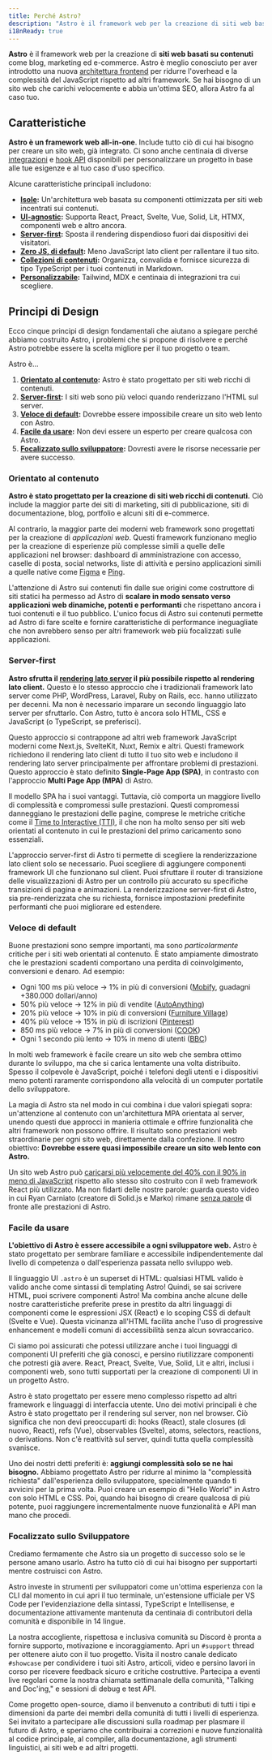 ```yaml
---
title: Perché Astro?
description: "Astro è il framework web per la creazione di siti web basati su contenuti come blog, marketing ed e-commerce. Scopri perché Astro potrebbe essere una buona scelta per il tuo prossimo sito web."
i18nReady: true
---
```


**Astro** è il framework web per la creazione di **siti web basati su contenuti** come blog, marketing ed e-commerce. Astro è meglio conosciuto per aver introdotto una nuova [architettura frontend](/it/concepts/islands/) per ridurre l'overhead e la complessità del JavaScript rispetto ad altri framework. Se hai bisogno di un sito web che carichi velocemente e abbia un'ottima SEO, allora Astro fa al caso tuo.

## Caratteristiche

**Astro è un framework web all-in-one**. Include tutto ciò di cui hai bisogno per creare un sito web, già integrato. Ci sono anche centinaia di diverse [integrazioni](https://astro.build/integrations/) e [hook API](/it/reference/integrations-reference/) disponibili per personalizzare un progetto in base alle tue esigenze e al tuo caso d'uso specifico.

Alcune caratteristiche principali includono:

- **[Isole](/it/concepts/islands/):** Un'architettura web basata su componenti ottimizzata per siti web incentrati sui contenuti.
- **[UI-agnostic](/it/guides/framework-components/):** Supporta React, Preact, Svelte, Vue, Solid, Lit, HTMX, componenti web e altro ancora.
- **[Server-first](/it/guides/on-demand-rendering/):** Sposta il rendering dispendioso fuori dai dispositivi dei visitatori.
- **[Zero JS, di default](/it/basics/astro-components/):** Meno JavaScript lato client per rallentare il tuo sito.
- **[Collezioni di contenuti](/it/guides/content-collections/):** Organizza, convalida e fornisce sicurezza di tipo TypeScript per i tuoi contenuti in Markdown.
- **[Personalizzabile](/it/guides/integrations-guide/):** Tailwind, MDX e centinaia di integrazioni tra cui scegliere.

## Principi di Design

Ecco cinque principi di design fondamentali che aiutano a spiegare perché abbiamo costruito Astro, i problemi che si propone di risolvere e perché Astro potrebbe essere la scelta migliore per il tuo progetto o team.

Astro è...

1. **[Orientato al contenuto](#orientato-al-contenuto):** Astro è stato progettato per siti web ricchi di contenuti.
2. **[Server-first](#server-first):** I siti web sono più veloci quando renderizzano l'HTML sul server.
3. **[Veloce di default](#veloce-di-default):** Dovrebbe essere impossibile creare un sito web lento con Astro.
4. **[Facile da usare](#facile-da-usare):** Non devi essere un esperto per creare qualcosa con Astro.
5. **[Focalizzato sullo sviluppatore](#focalizzato-sullo-sviluppatore):** Dovresti avere le risorse necessarie per avere successo.

### Orientato al contenuto

**Astro è stato progettato per la creazione di siti web ricchi di contenuti.** Ciò include la maggior parte dei siti di marketing, siti di pubblicazione, siti di documentazione, blog, portfolio e alcuni siti di e-commerce.

Al contrario, la maggior parte dei moderni web framework sono progettati per la creazione di *applicazioni web*. Questi framework funzionano meglio per la creazione di esperienze più complesse simili a quelle delle applicazioni nel browser: dashboard di amministrazione con accesso, caselle di posta, social networks, liste di attività e persino applicazioni simili a quelle native come [Figma](https://figma.com/) e [Ping](https://ping.gg/).

L'attenzione di Astro sui contenuti fin dalle sue origini come costruttore di siti statici ha permesso ad Astro di **scalare in modo sensato verso applicazioni web dinamiche, potenti e performanti** che rispettano ancora i tuoi contenuti e il tuo pubblico. L'unico focus di Astro sui contenuti permette ad Astro di fare scelte e fornire caratteristiche di performance ineguagliate che non avrebbero senso per altri framework web più focalizzati sulle applicazioni.

### Server-first

**Astro sfrutta il [rendering lato server](/it/guides/on-demand-rendering/) il più possibile rispetto al rendering lato client.** Questo è lo stesso approccio che i tradizionali framework lato server come PHP, WordPress, Laravel, Ruby on Rails, ecc. hanno utilizzato per decenni. Ma non è necessario imparare un secondo linguaggio lato server per sfruttarlo. Con Astro, tutto è ancora solo HTML, CSS e JavaScript (o TypeScript, se preferisci).

Questo approccio si contrappone ad altri web framework JavaScript moderni come Next.js, SvelteKit, Nuxt, Remix e altri. Questi framework richiedono il rendering lato client di tutto il tuo sito web e includono il rendering lato server principalmente per affrontare problemi di prestazioni. Questo approccio è stato definito **Single-Page App (SPA)**, in contrasto con l'approccio **Multi Page App (MPA)** di Astro.

Il modello SPA ha i suoi vantaggi. Tuttavia, ciò comporta un maggiore livello di complessità e compromessi sulle prestazioni. Questi compromessi danneggiano le prestazioni delle pagine, comprese le metriche critiche come il [Time to Interactive (TTI)](https://web.dev/interactive/), il che non ha molto senso per siti web orientati al contenuto in cui le prestazioni del primo caricamento sono essenziali.

L'approccio server-first di Astro ti permette di scegliere la renderizzazione lato client solo se necessario. Puoi scegliere di aggiungere componenti framework UI che funzionano sul client. Puoi sfruttare il router di transizione delle visualizzazioni di Astro per un controllo più accurato su specifiche transizioni di pagina e animazioni. La renderizzazione server-first di Astro, sia pre-renderizzata che su richiesta, fornisce impostazioni predefinite performanti che puoi migliorare ed estendere.

### Veloce di default

Buone prestazioni sono sempre importanti, ma sono *particolarmente* critiche per i siti web orientati al contenuto. È stato ampiamente dimostrato che le prestazioni scadenti comportano una perdita di coinvolgimento, conversioni e denaro. Ad esempio:

- Ogni 100 ms più veloce → 1% in più di conversioni ([Mobify](https://web.dev/why-speed-matters/), guadagni +380.000 dollari/anno)
- 50% più veloce → 12% in più di vendite ([AutoAnything](https://www.digitalcommerce360.com/2010/08/19/web-accelerator-revs-conversion-and-sales-autoanything/))
- 20% più veloce → 10% in più di conversioni ([Furniture Village](https://www.thinkwithgoogle.com/intl/en-gb/marketing-strategies/app-and-mobile/furniture-village-and-greenlight-slash-page-load-times-boosting-user-experience/))
- 40% più veloce → 15% in più di iscrizioni ([Pinterest](https://medium.com/pinterest-engineering/driving-user-growth-with-performance-improvements-cfc50dafadd7))
- 850 ms più veloce → 7% in più di conversioni ([COOK](https://web.dev/why-speed-matters/))
- Ogni 1 secondo più lento → 10% in meno di utenti ([BBC](https://www.creativebloq.com/features/how-the-bbc-builds-websites-that-scale))

In molti web framework è facile creare un sito web che sembra ottimo durante lo sviluppo, ma che si carica lentamente una volta distribuito. Spesso il colpevole è JavaScript, poiché i telefoni degli utenti e i dispositivi meno potenti raramente corrispondono alla velocità di un computer portatile dello sviluppatore.

La magia di Astro sta nel modo in cui combina i due valori spiegati sopra: un'attenzione al contenuto con un'architettura MPA orientata al server, unendo questi due approcci in manieria ottimale e offrire funzionalità che altri framework non possono offrire. Il risultato sono prestazioni web straordinarie per ogni sito web, direttamente dalla confezione. Il nostro obiettivo: **Dovrebbe essere quasi impossibile creare un sito web lento con Astro.**

Un sito web Astro può [caricarsi più velocemente del 40% con il 90% in meno di JavaScript](https://twitter.com/t3dotgg/status/1437195415439360003) rispetto allo stesso sito costruito con il web framework React più utilizzato. Ma non fidarti delle nostre parole: guarda questo video in cui Ryan Carniato (creatore di Solid.js e Marko) rimane [senza parole](https://youtu.be/2ZEMb_H-LYE?t=8163) di fronte alle prestazioni di Astro.


### Facile da usare

**L'obiettivo di Astro è essere accessibile a ogni sviluppatore web.** Astro è stato progettato per sembrare familiare e accessibile indipendentemente dal livello di competenza o dall'esperienza passata nello sviluppo web.

Il linguaggio UI `.astro` è un superset di HTML: qualsiasi HTML valido è valido anche come sintassi di templating Astro! Quindi, se sai scrivere HTML, puoi scrivere componenti Astro! Ma combina anche alcune delle nostre caratteristiche preferite prese in prestito da altri linguaggi di componenti come le espressioni JSX (React) e lo scoping CSS di default (Svelte e Vue). Questa vicinanza all'HTML facilita anche l'uso di progressive enhancement e modelli comuni di accessibilità senza alcun sovraccarico.

Ci siamo poi assicurati che potessi utilizzare anche i tuoi linguaggi di componenti UI preferiti che già conosci, e persino riutilizzare componenti che potresti già avere. React, Preact, Svelte, Vue, Solid, Lit e altri, inclusi i componenti web, sono tutti supportati per la creazione di componenti UI in un progetto Astro.

Astro è stato progettato per essere meno complesso rispetto ad altri framework e linguaggi di interfaccia utente. Uno dei motivi principali è che Astro è stato progettato per il rendering sul server, non nel browser. Ciò significa che non devi preoccuparti di: hooks (React), stale closures (di nuovo, React), refs (Vue), observables (Svelte), atoms, selectors, reactions, o derivations. Non c'è reattività sul server, quindi tutta quella complessità svanisce.

Uno dei nostri detti preferiti è: **aggiungi complessità solo se ne hai bisogno.** Abbiamo progettato Astro per ridurre al minimo la "complessità richiesta" dall'esperienza dello sviluppatore, specialmente quando ti avvicini per la prima volta. Puoi creare un esempio di "Hello World" in Astro con solo HTML e CSS. Poi, quando hai bisogno di creare qualcosa di più potente, puoi raggiungere incrementalmente nuove funzionalità e API man mano che procedi.

### Focalizzato sullo Sviluppatore

Crediamo fermamente che Astro sia un progetto di successo solo se le persone amano usarlo. Astro ha tutto ciò di cui hai bisogno per supportarti mentre costruisci con Astro.

Astro investe in strumenti per sviluppatori come un'ottima esperienza con la CLI dal momento in cui apri il tuo terminale, un'estensione ufficiale per VS Code per l'evidenziazione della sintassi, TypeScript e Intellisense, e documentazione attivamente mantenuta da centinaia di contributori della comunità e disponibile in 14 lingue.

La nostra accogliente, rispettosa e inclusiva comunità su Discord è pronta a fornire supporto, motivazione e incoraggiamento. Apri un `#support` thread per ottenere aiuto con il tuo progetto. Visita il nostro canale dedicato `#showcase` per condividere i tuoi siti Astro, articoli, video e persino lavori in corso per ricevere feedback sicuro e critiche costruttive. Partecipa a eventi live regolari come la nostra chiamata settimanale della comunità, "Talking and Doc'ing," e sessioni di debug e test API.

Come progetto open-source, diamo il benvenuto a contributi di tutti i tipi e dimensioni da parte dei membri della comunità di tutti i livelli di esperienza. Sei invitato a partecipare alle discussioni sulla roadmap per plasmare il futuro di Astro, e speriamo che contribuirai a correzioni e nuove funzionalità al codice principale, al compiler, alla documentazione, agli strumenti linguistici, ai siti web e ad altri progetti.

